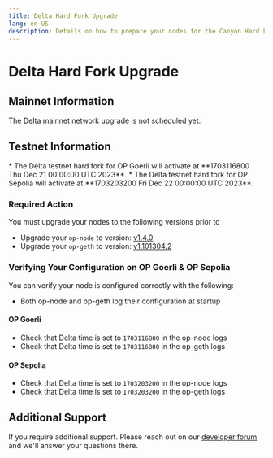 ```yaml
---
title: Delta Hard Fork Upgrade
lang: en-US
description: Details on how to prepare your nodes for the Canyon Hard Fork upgrade.
---
```



# Delta Hard Fork Upgrade

## Mainnet Information

<Callout type="warning">
    The Delta mainnet network upgrade is not scheduled yet.
</Callout>

## Testnet Information 

<Callout type="warning">
    *   The Delta testnet hard fork for OP Goerli will activate at **1703116800 Thu Dec 21 00:00:00 UTC 2023**.
    *   The Delta testnet hard fork for OP Sepolia will activate at **1703203200 Fri Dec 22 00:00:00 UTC 2023**.
</Callout>

### Required Action

You must upgrade your nodes to the following versions prior to 

*   Upgrade your `op-node` to version: [v1.4.0](https://github.com/ethereum-optimism/optimism/releases/tag/op-node%2Fv1.4.0)
*   Upgrade your `op-geth` to version: [v1.101304.2](https://github.com/ethereum-optimism/op-geth/releases/tag/v1.101304.2)

### Verifying Your Configuration on OP Goerli & OP Sepolia

You can verify your node is configured correctly with the following:

*   Both op-node and op-geth log their configuration at startup

#### OP Goerli

*   Check that Delta time is set to `1703116800` in the op-node logs
*   Check that Delta time is set to `1703116800` in the op-geth logs

#### OP Sepolia

*   Check that Delta time is set to `1703203200` in the op-node logs
*   Check that Delta time is set to `1703203200` in the op-geth logs

## Additional Support

If you require additional support. Please reach out on our [developer forum](https://github.com/ethereum-optimism/developers/discussions) and we'll answer your questions there.
